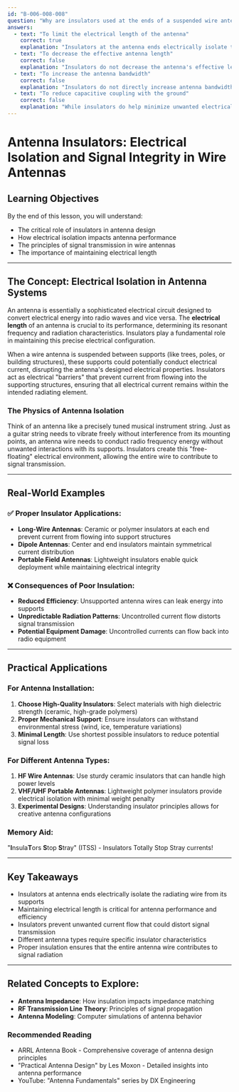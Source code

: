 ```yaml
---
id: "B-006-008-008"
question: "Why are insulators used at the ends of a suspended wire antenna?"
answers:
  - text: "To limit the electrical length of the antenna"
    correct: true
    explanation: "Insulators at the antenna ends electrically isolate the radiating wire from its supports, preventing unwanted current flow and ensuring that the entire wire length contributes to the antenna's radiation characteristics. This isolation allows the antenna to maintain its designed electrical length, which is critical for resonant performance and efficient signal transmission."
  - text: "To decrease the effective antenna length"
    correct: false
    explanation: "Insulators do not decrease the antenna's effective length. Instead, they help maintain the full electrical length of the antenna by preventing electrical connections between the antenna wire and its supporting structures, which could alter the antenna's resonant characteristics."
  - text: "To increase the antenna bandwidth"
    correct: false
    explanation: "Insulators do not directly increase antenna bandwidth. Their primary function is electrical isolation, not bandwidth modification. Bandwidth is more directly influenced by antenna design, material, and overall geometry."
  - text: "To reduce capacitive coupling with the ground"
    correct: false
    explanation: "While insulators do help minimize unwanted electrical interactions, their primary purpose is to electrically isolate the antenna wire from its supports, not specifically to reduce ground capacitance. Reducing ground coupling requires more complex antenna design techniques."
---
```


# Antenna Insulators: Electrical Isolation and Signal Integrity in Wire Antennas

## Learning Objectives
By the end of this lesson, you will understand:
- The critical role of insulators in antenna design
- How electrical isolation impacts antenna performance
- The principles of signal transmission in wire antennas
- The importance of maintaining electrical length

---

## The Concept: Electrical Isolation in Antenna Systems

An antenna is essentially a sophisticated electrical circuit designed to convert electrical energy into radio waves and vice versa. The **electrical length** of an antenna is crucial to its performance, determining its resonant frequency and radiation characteristics. Insulators play a fundamental role in maintaining this precise electrical configuration.

When a wire antenna is suspended between supports (like trees, poles, or building structures), these supports could potentially conduct electrical current, disrupting the antenna's designed electrical properties. Insulators act as electrical "barriers" that prevent current from flowing into the supporting structures, ensuring that all electrical current remains within the intended radiating element.

### The Physics of Antenna Isolation

Think of an antenna like a precisely tuned musical instrument string. Just as a guitar string needs to vibrate freely without interference from its mounting points, an antenna wire needs to conduct radio frequency energy without unwanted interactions with its supports. Insulators create this "free-floating" electrical environment, allowing the entire wire to contribute to signal transmission.

---

## Real-World Examples

### ✅ Proper Insulator Applications:
- **Long-Wire Antennas**: Ceramic or polymer insulators at each end prevent current from flowing into support structures
- **Dipole Antennas**: Center and end insulators maintain symmetrical current distribution
- **Portable Field Antennas**: Lightweight insulators enable quick deployment while maintaining electrical integrity

### ❌ Consequences of Poor Insulation:
- **Reduced Efficiency**: Unsupported antenna wires can leak energy into supports
- **Unpredictable Radiation Patterns**: Uncontrolled current flow distorts signal transmission
- **Potential Equipment Damage**: Uncontrolled currents can flow back into radio equipment

---

## Practical Applications

### For Antenna Installation:
1. **Choose High-Quality Insulators**: Select materials with high dielectric strength (ceramic, high-grade polymers)
2. **Proper Mechanical Support**: Ensure insulators can withstand environmental stress (wind, ice, temperature variations)
3. **Minimal Length**: Use shortest possible insulators to reduce potential signal loss

### For Different Antenna Types:
1. **HF Wire Antennas**: Use sturdy ceramic insulators that can handle high power levels
2. **VHF/UHF Portable Antennas**: Lightweight polymer insulators provide electrical isolation with minimal weight penalty
3. **Experimental Designs**: Understanding insulator principles allows for creative antenna configurations

### Memory Aid:
"**I**nsula**T**ors **S**top **S**tray" (ITSS) - Insulators Totally Stop Stray currents!

---

## Key Takeaways

- Insulators at antenna ends electrically isolate the radiating wire from its supports
- Maintaining electrical length is critical for antenna performance and efficiency
- Insulators prevent unwanted current flow that could distort signal transmission
- Different antenna types require specific insulator characteristics
- Proper insulation ensures that the entire antenna wire contributes to signal radiation

---

## Related Concepts to Explore:
- **Antenna Impedance**: How insulation impacts impedance matching
- **RF Transmission Line Theory**: Principles of signal propagation
- **Antenna Modeling**: Computer simulations of antenna behavior

### Recommended Reading
- ARRL Antenna Book - Comprehensive coverage of antenna design principles
- "Practical Antenna Design" by Les Moxon - Detailed insights into antenna performance
- YouTube: "Antenna Fundamentals" series by DX Engineering